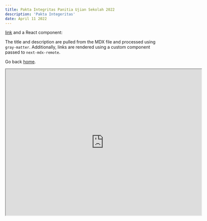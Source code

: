 ```yaml
---
title: Pakta Integritas Panitia Ujian Sekolah 2022
description: 'Pakta Integeritas'
date: April 11 2022
---
```


[link](https://nextjs.org) and a React component:

The title and description are pulled from the MDX file and processed using `gray-matter`. Additionally, links are rendered using a custom component passed to `next-mdx-remote`.

Go back [home](/).

<div>
  <p>
    <iframe
      src="https://drive.google.com/file/d/1CIByf8422TdX75qBMsOowgT0x1M81brR/preview"
      width="640"
      height="480"
      allow="autoplay"
    ></iframe>
  </p>
</div>
